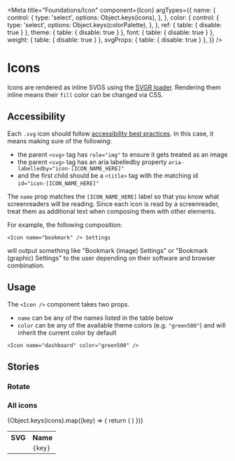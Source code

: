 <!-- Icons.stories.mdx-->



<Meta
  title="Foundations/Icon"
  component={Icon}
  argTypes={{
    name: {
      control: {
        type: 'select',
        options: Object.keys(icons),
      },
    },
    color: {
      control: {
        type: 'select',
        options: Object.keys(colorPalette),
      },
    },
    ref: { table: { disable: true } },
    theme: { table: { disable: true } },
    font: { table: { disable: true } },
    weight: { table: { disable: true } },
    svgProps: { table: { disable: true } },
  }}
/>

# Icons

Icons are rendered as inline SVGS using the [SVGR loader](https://react-svgr.com/docs/getting-started/). Rendering them inline means their `fill` color can be changed via CSS.

<Canvas>
  <Story story={Default} />
</Canvas>

<ArgsTable of={Icon} story="^" />

## Accessibility

Each `.svg` icon should follow [accessibility best practices](https://www.deque.com/blog/creating-accessible-svgs/). In this case, it means making sure of the following:

- the parent `<svg>` tag has `role="img"` to ensure it gets treated as an image
- the parent `<svg>` tag has an aria labelledby property `aria-labelledby="icon-[ICON_NAME_HERE]"`
- and the first child should be a `<title>` tag with the matching id `id="icon-[ICON_NAME_HERE]"`

The `name` prop matches the `[ICON_NAME_HERE]` label so that you know what screenreaders will be reading. Since each icon is read by a screenreader, treat them as additional text when composing them with other elements.

For example, the following composition:

```tsx
<Icon name="bookmark" /> Settings
```

will output something like "Bookmark (image) Settings" or "Bookmark (graphic) Settings" to the user depending on their software and browser combination.

## Usage

The `<Icon />` component takes two props.

- `name` can be any of the names listed in the table below
- `color` can be any of the available theme colors (e.g. `"green500"`) and will inherit the current color by default

```tsx
<Icon name="dashboard" color="green500" />
```

## Stories

### Rotate

<Canvas>
  <Story story={Rotate} />
</Canvas>

### All icons

<table>
  <tr>
    <th>SVG</th>
    <th>Name</th>
  </tr>
  {Object.keys(icons).map((key) => {
    return (
      <tr>
        <td>
          <Icon name={key} />
        </td>
        <td>
          <code>{key}</code>
        </td>
      </tr>
    )
  })}
</table>
